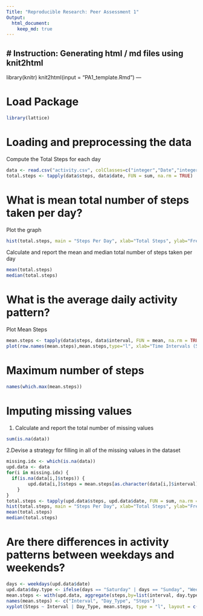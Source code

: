 ```yaml
---
Title: "Reproducible Research: Peer Assessment 1"
Output: 
  html_document:
    keep_md: true
---
```

# Instruction: Generating html / md files using knit2html
--- 
library(knitr)
knit2html(input = "PA1_template.Rmd")
---

# Load Package
```r
library(lattice)
```

# Loading and preprocessing the data
Compute the Total Steps for each day
```r
data <- read.csv("activity.csv", colClasses=c("integer","Date","integer"))
total.steps <- tapply(data$steps, data$date, FUN = sum, na.rm = TRUE)
```

# What is mean total number of steps taken per day?
Plot the graph
```r
hist(total.steps, main = "Steps Per Day", xlab="Total Steps", ylab="Frequency")
```
Calculate and report the mean and median total number of steps taken per day
```r
mean(total.steps)
median(total.steps)
```

# What is the average daily activity pattern?
Plot Mean Steps
```r
mean.steps <- tapply(data$steps, data$interval, FUN = mean, na.rm = TRUE)
plot(row.names(mean.steps),mean.steps,type="l", xlab="Time Intervals (5-minute)",ylab = "Mean Steps", main = "Average Steps Taken at 5 minute Intervals")
```

# Maximum number of steps
```r
names(which.max(mean.steps))
```

# Imputing missing values
1. Calculate and report the total number of missing values 
```r
sum(is.na(data))
```
2.Devise a strategy for filling in all of the missing values in the dataset
```r
missing.idx <- which(is.na(data))
upd.data <- data
for(i in missing.idx) {
  if(is.na(data[i,]$steps)) {
 		upd.data[i,]$steps = mean.steps[as.character(data[i,]$interval)]
	}
}
total.steps <- tapply(upd.data$steps, upd.data$date, FUN = sum, na.rm = TRUE)
hist(total.steps, main = "Steps Per Day", xlab="Total Steps", ylab="Frequency")
mean(total.steps)
median(total.steps)
```

# Are there differences in activity patterns between weekdays and weekends?
```r
days <- weekdays(upd.data$date)
upd.data$day.type <- ifelse(days == "Saturday" | days == "Sunday", "Weekend", "Weekday")
mean.steps <- with(upd.data, aggregate(steps,by=list(interval, day.type), mean))
names(mean.steps) <- c("Interval", "Day_Type", "Steps")
xyplot(Steps ~ Interval | Day_Type, mean.steps, type = "l", layout = c(1, 2), xlab = "Interval", ylab = "Number of Steps")
```
